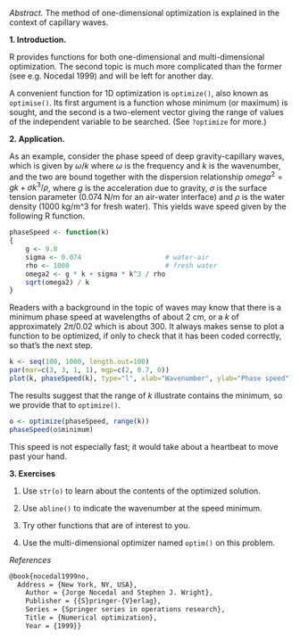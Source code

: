 *Abstract.* The method of one-dimensional optimization is explained in the context of capillary waves.

**1. Introduction.**

R provides functions for both one-dimensional and multi-dimensional optimization.  The second topic is much more complicated than the former (see e.g. Nocedal 1999) and will be left for another day.

A convenient function for 1D optimization is ``optimize()``, also known as ``optimise()``.  Its first argument is a function whose minimum (or maximum) is sought, and the second is a two-element vector giving the range of values of the independent variable to be searched.  (See ``?optimize`` for more.)

**2. Application.**

As an example, consider the phase speed of deep gravity-capillary waves, which is given by $\omega/k$ where $\omega$ is the frequency and $k$ is the wavenumber, and the two are bound together with the dispersion relationship $omega^2=gk+\sigma k^3/\rho$, where $g$ is the acceleration due to gravity, $\sigma$ is the surface tension parameter (0.074 N/m for an air-water interface) and $\rho$ is the water density (1000 kg/m^3 for fresh water).  This yields wave speed given by the following R function.


```r
phaseSpeed <- function(k)
{
    g <- 9.8
    sigma <- 0.074                     # water-air
    rho <- 1000                        # fresh water
    omega2 <- g * k + sigma * k^3 / rho
    sqrt(omega2) / k
}
```

Readers with a background in the topic of waves may know that there is a minimum phase speed at wavelengths of about 2 cm, or a $k$ of approximately $2\pi/0.02$ which is about 300.  It always makes sense to plot a function to be optimized, if only to check that it has been coded correctly, so that's the next step.

```r
k <- seq(100, 1000, length.out=100)
par(mar=c(3, 3, 1, 1), mgp=c(2, 0.7, 0))
plot(k, phaseSpeed(k), type="l", xlab="Wavenumber", ylab="Phase speed")
```

The results suggest that the range of $k$ illustrate contains the minimum, so we provide that to ``optimize()``.

```r
o <- optimize(phaseSpeed, range(k))
phaseSpeed(o$minimum)
```

This speed is not especially fast; it would take about a heartbeat to move past your hand.

**3. Exercises**

1. Use ``str(o)`` to learn about the contents of the optimized solution.

2. Use ``abline()`` to indicate the wavenumber at the speed minimum.

3. Try other functions that are of interest to you.

4. Use the multi-dimensional optimizer named ``optim()`` on this problem.

*References*

```latex
@book{nocedal1999no,
  Address = {New York, NY, USA},
	Author = {Jorge Nocedal and Stephen J. Wright},
	Publisher = {{S}pringer-{V}erlag},
	Series = {Springer series in operations research},
	Title = {Numerical optimization},
	Year = {1999}}
```
